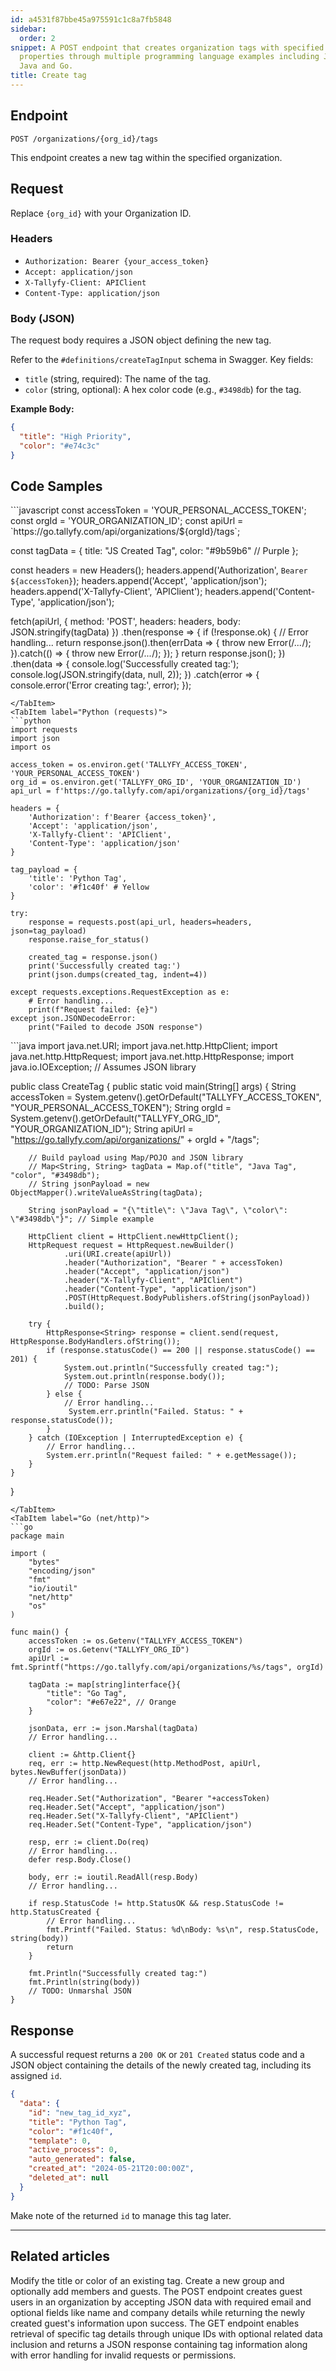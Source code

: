 ```yaml
---
id: a4531f87bbe45a975591c1c8a7fb5848
sidebar:
  order: 2
snippet: A POST endpoint that creates organization tags with specified title and color
  properties through multiple programming language examples including JavaScript Python
  Java and Go.
title: Create tag
---
```



## Endpoint

`POST /organizations/{org_id}/tags`

This endpoint creates a new tag within the specified organization.

## Request

Replace `{org_id}` with your Organization ID.

### Headers

-   `Authorization: Bearer {your_access_token}`
-   `Accept: application/json`
-   `X-Tallyfy-Client: APIClient`
-   `Content-Type: application/json`

### Body (JSON)

The request body requires a JSON object defining the new tag.

Refer to the `#definitions/createTagInput` schema in Swagger. Key fields:

-   `title` (string, required): The name of the tag.
-   `color` (string, optional): A hex color code (e.g., `#3498db`) for the tag.

**Example Body:**

```json
{
  "title": "High Priority",
  "color": "#e74c3c"
}
```

## Code Samples

<Tabs>
<TabItem label="JavaScript (fetch)">
```javascript
const accessToken = 'YOUR_PERSONAL_ACCESS_TOKEN';
const orgId = 'YOUR_ORGANIZATION_ID';
const apiUrl = `https://go.tallyfy.com/api/organizations/${orgId}/tags`;

const tagData = {
  title: "JS Created Tag",
  color: "#9b59b6" // Purple
};

const headers = new Headers();
headers.append('Authorization', `Bearer ${accessToken}`);
headers.append('Accept', 'application/json');
headers.append('X-Tallyfy-Client', 'APIClient');
headers.append('Content-Type', 'application/json');

fetch(apiUrl, {
    method: 'POST',
    headers: headers,
    body: JSON.stringify(tagData)
})
.then(response => {
    if (!response.ok) {
        // Error handling...
        return response.json().then(errData => { throw new Error(/*...*/); }).catch(() => { throw new Error(/*...*/); });
    }
    return response.json();
})
.then(data => {
    console.log('Successfully created tag:');
    console.log(JSON.stringify(data, null, 2));
})
.catch(error => {
    console.error('Error creating tag:', error);
});
```
</TabItem>
<TabItem label="Python (requests)">
```python
import requests
import json
import os

access_token = os.environ.get('TALLYFY_ACCESS_TOKEN', 'YOUR_PERSONAL_ACCESS_TOKEN')
org_id = os.environ.get('TALLYFY_ORG_ID', 'YOUR_ORGANIZATION_ID')
api_url = f'https://go.tallyfy.com/api/organizations/{org_id}/tags'

headers = {
    'Authorization': f'Bearer {access_token}',
    'Accept': 'application/json',
    'X-Tallyfy-Client': 'APIClient',
    'Content-Type': 'application/json'
}

tag_payload = {
    'title': 'Python Tag',
    'color': '#f1c40f' # Yellow
}

try:
    response = requests.post(api_url, headers=headers, json=tag_payload)
    response.raise_for_status()

    created_tag = response.json()
    print('Successfully created tag:')
    print(json.dumps(created_tag, indent=4))

except requests.exceptions.RequestException as e:
    # Error handling...
    print(f"Request failed: {e}")
except json.JSONDecodeError:
    print("Failed to decode JSON response")
```
</TabItem>
<TabItem label="Java (HttpClient)">
```java
import java.net.URI;
import java.net.http.HttpClient;
import java.net.http.HttpRequest;
import java.net.http.HttpResponse;
import java.io.IOException;
// Assumes JSON library

public class CreateTag {
    public static void main(String[] args) {
        String accessToken = System.getenv().getOrDefault("TALLYFY_ACCESS_TOKEN", "YOUR_PERSONAL_ACCESS_TOKEN");
        String orgId = System.getenv().getOrDefault("TALLYFY_ORG_ID", "YOUR_ORGANIZATION_ID");
        String apiUrl = "https://go.tallyfy.com/api/organizations/" + orgId + "/tags";

        // Build payload using Map/POJO and JSON library
        // Map<String, String> tagData = Map.of("title", "Java Tag", "color", "#3498db");
        // String jsonPayload = new ObjectMapper().writeValueAsString(tagData);

        String jsonPayload = "{\"title\": \"Java Tag\", \"color\": \"#3498db\"}"; // Simple example

        HttpClient client = HttpClient.newHttpClient();
        HttpRequest request = HttpRequest.newBuilder()
                .uri(URI.create(apiUrl))
                .header("Authorization", "Bearer " + accessToken)
                .header("Accept", "application/json")
                .header("X-Tallyfy-Client", "APIClient")
                .header("Content-Type", "application/json")
                .POST(HttpRequest.BodyPublishers.ofString(jsonPayload))
                .build();

        try {
            HttpResponse<String> response = client.send(request, HttpResponse.BodyHandlers.ofString());
            if (response.statusCode() == 200 || response.statusCode() == 201) {
                System.out.println("Successfully created tag:");
                System.out.println(response.body());
                // TODO: Parse JSON
            } else {
                // Error handling...
                 System.err.println("Failed. Status: " + response.statusCode());
            }
        } catch (IOException | InterruptedException e) {
            // Error handling...
            System.err.println("Request failed: " + e.getMessage());
        }
    }
}
```
</TabItem>
<TabItem label="Go (net/http)">
```go
package main

import (
	"bytes"
	"encoding/json"
	"fmt"
	"io/ioutil"
	"net/http"
	"os"
)

func main() {
	accessToken := os.Getenv("TALLYFY_ACCESS_TOKEN")
	orgId := os.Getenv("TALLYFY_ORG_ID")
    apiUrl := fmt.Sprintf("https://go.tallyfy.com/api/organizations/%s/tags", orgId)

	tagData := map[string]interface{}{
		"title": "Go Tag",
        "color": "#e67e22", // Orange
	}

	jsonData, err := json.Marshal(tagData)
	// Error handling...

	client := &http.Client{}
	req, err := http.NewRequest(http.MethodPost, apiUrl, bytes.NewBuffer(jsonData))
    // Error handling...

	req.Header.Set("Authorization", "Bearer "+accessToken)
	req.Header.Set("Accept", "application/json")
	req.Header.Set("X-Tallyfy-Client", "APIClient")
	req.Header.Set("Content-Type", "application/json")

	resp, err := client.Do(req)
    // Error handling...
	defer resp.Body.Close()

	body, err := ioutil.ReadAll(resp.Body)
    // Error handling...

	if resp.StatusCode != http.StatusOK && resp.StatusCode != http.StatusCreated {
        // Error handling...
		fmt.Printf("Failed. Status: %d\nBody: %s\n", resp.StatusCode, string(body))
		return
	}

	fmt.Println("Successfully created tag:")
	fmt.Println(string(body))
	// TODO: Unmarshal JSON
}
```
</TabItem>
</Tabs>

## Response

A successful request returns a `200 OK` or `201 Created` status code and a JSON object containing the details of the newly created tag, including its assigned `id`.

```json
{
  "data": {
    "id": "new_tag_id_xyz",
    "title": "Python Tag",
    "color": "#f1c40f",
    "template": 0, 
    "active_process": 0,
    "auto_generated": false,
    "created_at": "2024-05-21T20:00:00Z",
    "deleted_at": null
  }
}
```

Make note of the returned `id` to manage this tag later.

---


## Related articles
<CardGrid>
<LinkTitleCard header="<b>Tags > Update tag</b>" href="/products/pro/integrations/open-api/code-samples/tags/update-tag/" > Modify the title or color of an existing tag. </LinkTitleCard>
<LinkTitleCard header="<b>Groups > Create group</b>" href="/products/pro/integrations/open-api/code-samples/groups/create-group/" > Create a new group and optionally add members and guests. </LinkTitleCard>
<LinkTitleCard header="<b>Guests > Create guest</b>" href="/products/pro/integrations/open-api/code-samples/guests/create-guest/" > The POST endpoint creates guest users in an organization by accepting JSON data with required email and optional fields like name and company details while returning the newly created guest's information upon success. </LinkTitleCard>
<LinkTitleCard header="<b>Tags > Get tag</b>" href="/products/pro/integrations/open-api/code-samples/tags/get-tag/" > The GET endpoint enables retrieval of specific tag details through unique IDs with optional related data inclusion and returns a JSON response containing tag information along with error handling for invalid requests or permissions. </LinkTitleCard>
</CardGrid>